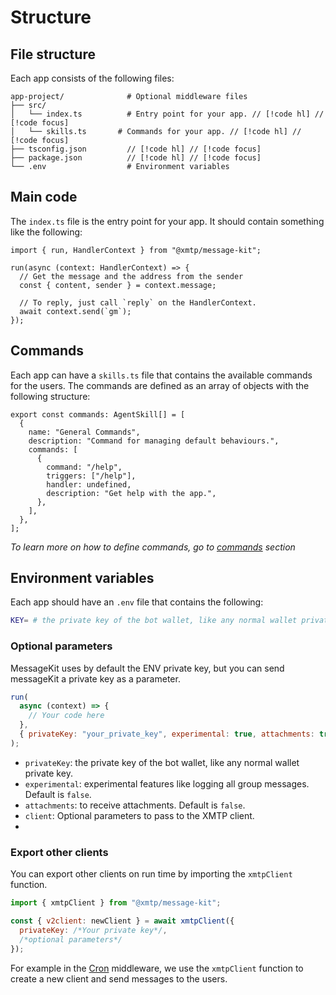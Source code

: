 # Structure

## File structure

Each app consists of the following files:

```
app-project/              # Optional middleware files
├── src/
│   └── index.ts          # Entry point for your app. // [!code hl] // [!code focus]
│   └── skills.ts       # Commands for your app. // [!code hl] // [!code focus]
├── tsconfig.json         // [!code hl] // [!code focus]
├── package.json          // [!code hl] // [!code focus]
└── .env                  # Environment variables
```

## Main code

The `index.ts` file is the entry point for your app. It should contain something like the following:

```tsx [src/index.ts]
import { run, HandlerContext } from "@xmtp/message-kit";

run(async (context: HandlerContext) => {
  // Get the message and the address from the sender
  const { content, sender } = context.message;

  // To reply, just call `reply` on the HandlerContext.
  await context.send(`gm`);
});
```

## Commands

Each app can have a `skills.ts` file that contains the available commands for the users. The commands are defined as an array of objects with the following structure:

```tsx [src/skills.ts]
export const commands: AgentSkill[] = [
  {
    name: "General Commands",
    description: "Command for managing default behaviours.",
    commands: [
      {
        command: "/help",
        triggers: ["/help"],
        handler: undefined,
        description: "Get help with the app.",
      },
    ],
  },
];
```

_To learn more on how to define commands, go to [commands](/skills/commands) section_

## Environment variables

Each app should have an `.env` file that contains the following:

```bash [.env]
KEY= # the private key of the bot wallet, like any normal wallet private key.
```

### Optional parameters

MessageKit uses by default the ENV private key, but you can send messageKit a private key as a parameter.

```jsx
run(
  async (context) => {
    // Your code here
  },
  { privateKey: "your_private_key", experimental: true, attachments: true },
);
```

- `privateKey`: the private key of the bot wallet, like any normal wallet private key.
- `experimental`: experimental features like logging all group messages. Default is `false`.
- `attachments`: to receive attachments. Default is `false`.
- `client`: Optional parameters to pass to the XMTP client.
-

### Export other clients

You can export other clients on run time by importing the `xmtpClient` function.

```jsx
import { xmtpClient } from "@xmtp/message-kit";

const { v2client: newClient } = await xmtpClient({
  privateKey: /*Your private key*/,
  /*optional parameters*/
});
```

For example in the [Cron](/middlewares/cron) middleware, we use the `xmtpClient` function to create a new client and send messages to the users.
